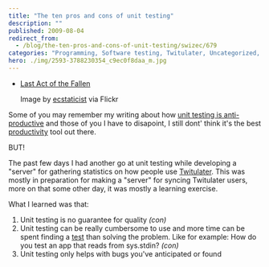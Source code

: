 ```yaml
---
title: "The ten pros and cons of unit testing"
description: ""
published: 2009-08-04
redirect_from:
  - /blog/the-ten-pros-and-cons-of-unit-testing/swizec/679
categories: "Programming, Software testing, Twitulater, Uncategorized, unit test"
hero: ./img/2593-3788230354_c9ec0f8daa_m.jpg
---
```


- [Last Act of the Fallen](http://www.flickr.com/photos/41864721@N00/3788230354/)

  Image by [ecstaticist](http://www.flickr.com/photos/41864721@N00/3788230354/) via Flickr

Some of you may remember my writing about how [unit testing is anti-productive](https://swizec.com/blog/unit-testing-is-antiproductive/) and those of you I have to disapoint, I still dont' think it's the best [productivity](http://en.wikipedia.org/wiki/Productivity "Productivity") tool out there.

BUT!

The past few days I had another go at unit testing while developing a "server" for gathering statistics on how people use [Twitulater](http://twitulater.com "Twitulater"). This was mostly in preparation for making a "server" for syncing Twitulater users, more on that some other day, it was mostly a learning exercise.

What I learned was that:

1.  Unit testing is no guarantee for quality _(con)_
2.  Unit testing can be really cumbersome to use and more time can be spent finding a [test](http://en.wikipedia.org/wiki/Software_testing "Software testing") than solving the problem. Like for example: How do you test an app that reads from sys.stdin? _(con)_
3.  Unit testing only helps with bugs you've anticipated or found